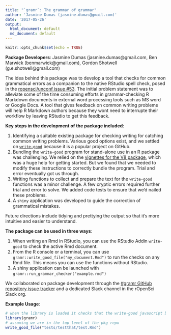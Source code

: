 ```yaml
---
title: "`gramr`: The grammar of grammar"
author: 'Jasmine Dumas (jasmine.dumas@gmail.com)'
date: '2017-05-26'
output:
  html_document: default
  md_document: default
---
```


```r
knitr::opts_chunk$set(echo = TRUE)
```

**Package Developers**: Jasmine Dumas (jasmine.dumas@gmail.com, Ben Marwick (benmarwick@gmail.com), Gordon Shotwell (g.e.shotwell@gmail.com)

The idea behind this package was to develop a tool that checks for common grammatical errors as a companion to the native RStudio spell check, posed in the [ropensci/unconf issue #53](https://github.com/ropensci/unconf17/issues/53). The initial problem statement was to alleviate some of the time consuming efforts in grammar-checking R Markdown documents in external word processing tools such as MS word or Google Docs. A tool that gives feedback on common writing problems will help R Markdown authors because they wont need to interrupte their workflow by leaving RStudio to get this feedback. 

**Key steps in the development of the package included**:

1. Identifying a suitable existing package for checking writing for catching common writing problems. Various good options exist, and we settled on [`write-good`](https://github.com/btford/write-good) because it is a popular project on GitHub.
2. Bundling the `write-good` program for stand-alone use in an R package was challenging. We relied on the [vignettes for the V8 package](https://cran.r-project.org/web/packages/V8/vignettes/npm.html), which was a huge help for getting started. But we found that we needed to modify these instructions to correctly bundle the program. Trial and error eventually got us through.
3. Writing functions to collect and prepare the text for the `write-good` functions was a minor challenge. A few cryptic errors required further trial and error to solve. We added code tests to ensure that we'd nailed these problems. 
4. A `shiny` application was developed to guide the correction of grammatical mistakes.

Future directions include tidying and prettying the output so that it's more intuitive and easier to understand.

**The package can be used in three ways**:

1. When writing an Rmd in RStudio, you can use the RStudio Addin `write-good` to check the active Rmd document. 
2. From the R console or a terminal, you can use `gramr::write_good_file("my_document.Rmd")` to run the checks on any Rmd file. This means you can use the functions without RStudio. 
3. A shiny application can be launched with `gramr::run_grammar_checker("example.rmd")`

We collaborated on package development through the [#gramr GitHub repository issue tracker](https://github.com/ropenscilabs/gramr/issues) and a dedicated Slack channel in the rOpenSci Slack org. 

**Example Usage**:

```r
# when the library is loaded it checks that the write-good javascript bundle is available
library(gramr)
# assuming we are in the top level of the pkg repo
write_good_file("tests/testthat/test.Rmd")
```


